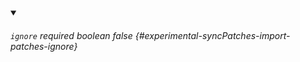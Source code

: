 
<details className="config-field" data-expandable="false" open>
<summary>

###### `ignore` <span className="config-field-required" data-required="false">required</span> <span className="config-field-type">boolean</span> <span className="config-field-default">false</span> <span className="config-field-enum"></span> {#experimental-syncPatches-import-patches-ignore}



</summary>



</details>
